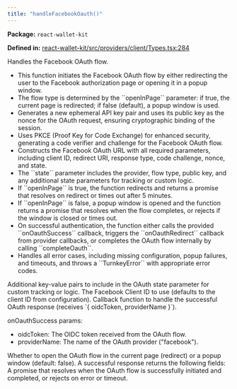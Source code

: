 ```yaml
---
title: "handleFacebookOauth()"
---
```



<p><strong>Package:</strong> <code>react-wallet-kit</code></p>

<p><strong>Defined in:</strong> <a href="https://github.com/tkhq/sdk/blob/main/packages/react-wallet-kit/src/providers/client/Types.tsx#L284">react-wallet-kit/src/providers/client/Types.tsx:284</a></p>

<H3Bordered text="Overview" />

Handles the Facebook OAuth flow.

<ul>
  <li>This function initiates the Facebook OAuth flow by either redirecting the user to the Facebook authorization page or opening it in a popup window.</li>
  <li>The flow type is determined by the ``openInPage`` parameter: if true, the current page is redirected; if false (default), a popup window is used.</li>
  <li>Generates a new ephemeral API key pair and uses its public key as the nonce for the OAuth request, ensuring cryptographic binding of the session.</li>
  <li>Uses PKCE (Proof Key for Code Exchange) for enhanced security, generating a code verifier and challenge for the Facebook OAuth flow.</li>
  <li>Constructs the Facebook OAuth URL with all required parameters, including client ID, redirect URI, response type, code challenge, nonce, and state.</li>
  <li>The ``state`` parameter includes the provider, flow type, public key, and any additional state parameters for tracking or custom logic.</li>
  <li>If ``openInPage`` is true, the function redirects and returns a promise that resolves on redirect or times out after 5 minutes.</li>
  <li>If ``openInPage`` is false, a popup window is opened and the function returns a promise that resolves when the flow completes, or rejects if the window is closed or times out.</li>
  <li>On successful authentication, the function either calls the provided ``onOauthSuccess`` callback, triggers the ``onOauthRedirect`` callback from provider callbacks, or completes the OAuth flow internally by calling ``completeOauth``.</li>
  <li>Handles all error cases, including missing configuration, popup failures, and timeouts, and throws a ``TurnkeyError`` with appropriate error codes.</li>
</ul>

<H3Bordered text="Parameters" />

<ParamField body="params" type='object' required={false} path="params" >
  <Expandable title="params details">
    <NestedParam parentKey="params" childKey="additionalState" type='Record&lt;string, string&gt;' required={false}>
Additional key-value pairs to include in the OAuth state parameter for custom tracking or logic.
</NestedParam>
    <NestedParam parentKey="params" childKey="clientId" type='string' required={false}>
The Facebook Client ID to use (defaults to the client ID from configuration).
</NestedParam>
    <NestedParam parentKey="params" childKey="onOauthSuccess" type='object' required={false}>
Callback function to handle the successful OAuth response (receives `{ oidcToken, providerName }`).

onOauthSuccess params:
- oidcToken: The OIDC token received from the OAuth flow.
- providerName: The name of the OAuth provider ("facebook").
</NestedParam>
    <NestedParam parentKey="params" childKey="openInPage" type='boolean' required={false}>
Whether to open the OAuth flow in the current page (redirect) or a popup window (default: false).
</NestedParam>
  </Expandable>
</ParamField>

<H3Bordered text="Response" />
A successful response returns the following fields:

<ResponseField name="returns" type="void" required={true}>
  A promise that resolves when the OAuth flow is successfully initiated and completed, or rejects on error or timeout.
</ResponseField>
